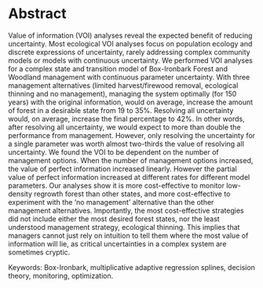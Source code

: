 Abstract
========

Value of information (VOI) analyses reveal the expected benefit of reducing uncertainty. Most ecological VOI analyses focus on population ecology and discrete expressions of uncertainty, rarely addressing complex community models or models with continuous uncertainty. We performed VOI analyses for a complex state and transition model of Box-Ironbark Forest and Woodland management with continuous parameter uncertainty. With three management alternatives (limited harvest/firewood removal, ecological thinning and no management), managing the system optimally (for 150 years) with the original information, would on average, increase the amount of forest in a desirable state from 19 to 35%. Resolving all uncertainty would, on average, increase the final percentage to 42%. In other words, after resolving all uncertainty, we would expect to more than double the performance from management. However, only resolving the uncertainty for a single parameter was worth almost two-thirds the value of resolving all uncertainty. We found the VOI to be dependent on the number of management options. When the number of management options increased, the value of perfect information increased linearly. However the partial value of perfect information increased at different rates for different model parameters. Our analyses show it is more cost-effective to monitor low-density regrowth forest than other states, and more cost-effective to experiment with the 'no management' alternative than the other management alternatives. Importantly, the most cost-effective strategies did not include either the most desired forest states, nor the least understood management strategy, ecological thinning. This implies that managers cannot just rely on intuition to tell them where the most value of information will lie, as critical uncertainties in a complex system are sometimes cryptic.

Keywords: Box-Ironbark, multiplicative adaptive regression splines, decision theory, monitoring, optimization.
